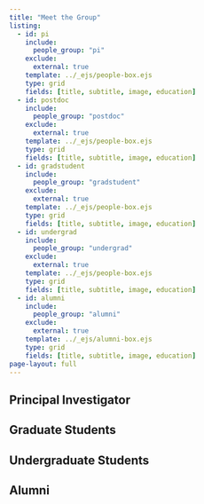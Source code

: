 ```yaml
---
title: "Meet the Group"
listing:
  - id: pi
    include:
      people_group: "pi"
    exclude:
      external: true
    template: ../_ejs/people-box.ejs
    type: grid
    fields: [title, subtitle, image, education]
  - id: postdoc
    include:
      people_group: "postdoc"
    exclude:
      external: true
    template: ../_ejs/people-box.ejs
    type: grid
    fields: [title, subtitle, image, education]
  - id: gradstudent
    include:
      people_group: "gradstudent"
    exclude:
      external: true
    template: ../_ejs/people-box.ejs
    type: grid
    fields: [title, subtitle, image, education]
  - id: undergrad
    include:
      people_group: "undergrad"
    exclude:
      external: true
    template: ../_ejs/people-box.ejs
    type: grid
    fields: [title, subtitle, image, education]
  - id: alumni
    include:
      people_group: "alumni"
    exclude:
      external: true
    template: ../_ejs/alumni-box.ejs
    type: grid
    fields: [title, subtitle, image, education]
page-layout: full
---
```


## Principal Investigator

::: {#pi}
:::

<!----
## Postdoctoral Fellows

::: {#postdoc}
:::
--->

## Graduate Students



::: {#gradstudent}
:::


## Undergraduate Students

::: {#undergrad}
:::

## Alumni



::: {#alumni}
:::
